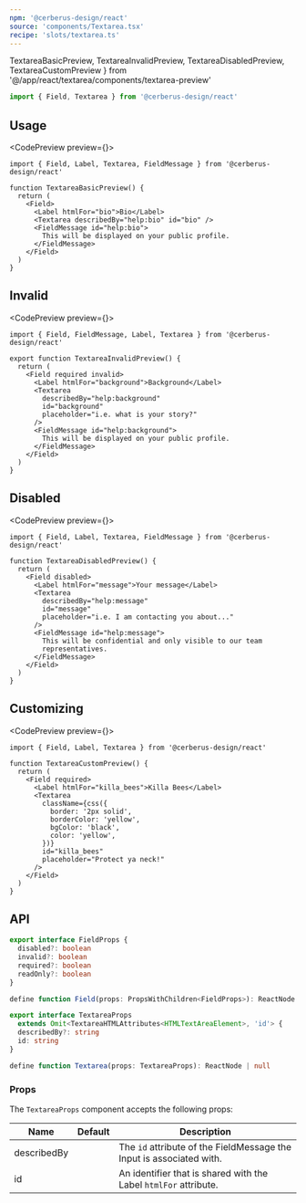 ```yaml
---
npm: '@cerberus-design/react'
source: 'components/Textarea.tsx'
recipe: 'slots/textarea.ts'
---
```


  TextareaBasicPreview,
  TextareaInvalidPreview,
  TextareaDisabledPreview,
  TextareaCustomPreview
} from '@/app/react/textarea/components/textarea-preview'

```ts
import { Field, Textarea } from '@cerberus-design/react'
```

## Usage

<CodePreview preview={<TextareaBasicPreview />}>
```tsx title="first-name-input.tsx" {7}
import { Field, Label, Textarea, FieldMessage } from '@cerberus-design/react'

function TextareaBasicPreview() {
  return (
    <Field>
      <Label htmlFor="bio">Bio</Label>
      <Textarea describedBy="help:bio" id="bio" />
      <FieldMessage id="help:bio">
        This will be displayed on your public profile.
      </FieldMessage>
    </Field>
  )
}
```
</CodePreview>

## Invalid

<CodePreview preview={<TextareaInvalidPreview />}>
```tsx title="search-input.tsx" {5}
import { Field, FieldMessage, Label, Textarea } from '@cerberus-design/react'

export function TextareaInvalidPreview() {
  return (
    <Field required invalid>
      <Label htmlFor="background">Background</Label>
      <Textarea
        describedBy="help:background"
        id="background"
        placeholder="i.e. what is your story?"
      />
      <FieldMessage id="help:background">
        This will be displayed on your public profile.
      </FieldMessage>
    </Field>
  )
}
```
</CodePreview>

## Disabled

<CodePreview preview={<TextareaDisabledPreview />}>
```tsx title="search-input.tsx" {5}
import { Field, Label, Textarea, FieldMessage } from '@cerberus-design/react'

function TextareaDisabledPreview() {
  return (
    <Field disabled>
      <Label htmlFor="message">Your message</Label>
      <Textarea
        describedBy="help:message"
        id="message"
        placeholder="i.e. I am contacting you about..."
      />
      <FieldMessage id="help:message">
        This will be confidential and only visible to our team
        representatives.
      </FieldMessage>
    </Field>
  )
}
```
</CodePreview>

## Customizing

<CodePreview preview={<TextareaCustomPreview />}>
```tsx title="search-input.tsx"
import { Field, Label, Textarea } from '@cerberus-design/react'

function TextareaCustomPreview() {
  return (
    <Field required>
      <Label htmlFor="killa_bees">Killa Bees</Label>
      <Textarea
        className={css({
          border: '2px solid',
          borderColor: 'yellow',
          bgColor: 'black',
          color: 'yellow',
        })}
        id="killa_bees"
        placeholder="Protect ya neck!"
      />
    </Field>
  )
}
```
</CodePreview>

## API

<NoteAdmonition description="The Label component must be used within a Field provider." />

```ts showLineNumbers=false
export interface FieldProps {
  disabled?: boolean
  invalid?: boolean
  required?: boolean
  readOnly?: boolean
}

define function Field(props: PropsWithChildren<FieldProps>): ReactNode | null
```

```ts showLineNumbers=false
export interface TextareaProps
  extends Omit<TextareaHTMLAttributes<HTMLTextAreaElement>, 'id'> {
  describedBy?: string
  id: string
}

define function Textarea(props: TextareaProps): ReactNode | null
```

### Props

The `TextareaProps` component accepts the following props:

| Name     | Default | Description                                                   |
| -------- | ------- | ------------------------------------------------------------- |
| describedBy     |    | The `id` attribute of the FieldMessage the Input is associated with. |
| id   |    |  An identifier that is shared with the Label `htmlFor` attribute.        |
